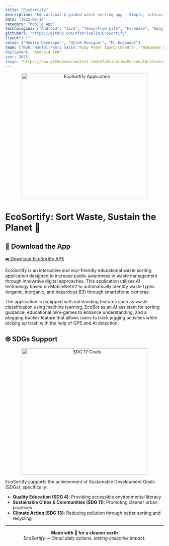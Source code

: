 ```yaml
---
title: "EcoSortify"
description: "Educational & guided waste sorting app — Simple, interactive, and eco‑friendly"
date: "2025-06-12"
category: "Mobile App"
technologies: ["Android", "Java", "TensorFlow Lite", "Firebase", "Google Maps", "Material Design"]
githubUrl: "https://github.com/nfahrisalim/EcoSortify"
liveUrl: ""
roles: ["Mobile Developer", "UI/UX Designer", "ML Engineer"]
team: ["Muh. Naufal Fahri Salim,"Rudy Peter Agung Chendra", "Muhammad Qaffal Al Fifaiz"]
deployment: "Android APK"
year: 2025
image: "https://raw.githubusercontent.com/nfahrisalim/PersonalArchive/main/Projects/EcoSortify/Picture1.jpg"
---
```


<p align="center">
  <img width="400" src="https://raw.githubusercontent.com/nfahrisalim/PersonalArchive/main/Projects/EcoSortify/Picture1.jpg" alt="EcoSortify Application"/>
</p>

# EcoSortify: Sort Waste, Sustain the Planet 🌱

## 📱 Download the App

[➡️ Download EcoSortify APK](https://drive.google.com/file/d/1PjyLvdBJMx2pZLHkC2XHZ8NMlPNoQDTc/view?usp=sharing)

EcoSortify is an interactive and eco-friendly educational waste sorting application designed to increase public awareness in waste management through innovative digital approaches. This application utilizes AI technology based on MobileNetV2 to automatically identify waste types (organic, inorganic, and hazardous B3) through smartphone cameras.

The application is equipped with outstanding features such as waste classification using machine learning, EcoBot as an AI assistant for sorting guidance, educational mini-games to enhance understanding, and a plogging tracker feature that allows users to track jogging activities while picking up trash with the help of GPS and AI detection.

## 🌐 SDGs Support

<p align="center">
  <img width="400" src="https://raw.githubusercontent.com/nfahrisalim/PersonalArchive/main/Projects/EcoSortify/sdg_17_goals.png" alt="SDG 17 Goals"/>
</p>

EcoSortify supports the achievement of Sustainable Development Goals (SDGs), specifically:
- **Quality Education (SDG 4)**: Providing accessible environmental literacy
- **Sustainable Cities & Communities (SDG 11)**: Promoting cleaner urban practices
- **Climate Action (SDG 13)**: Reducing pollution through better sorting and recycling

---

<div align="center">

**Made with 💚 for a cleaner earth**  
*EcoSortify — Small daily actions, lasting collective impact.*

</div>